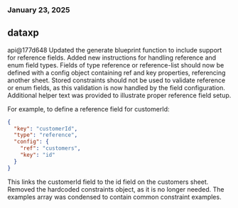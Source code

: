 ### January 23, 2025
## dataxp

api@177d648
Updated the generate blueprint function to include support for reference fields. Added new instructions for handling reference and enum field types. Fields of type reference or reference-list should now be defined with a config object containing ref and key properties, referencing another sheet. Stored constraints should not be used to validate reference or enum fields, as this validation is now handled by the field configuration. Additional helper text was provided to illustrate proper reference field setup.

For example, to define a reference field for customerId:

```json
{
  "key": "customerId", 
  "type": "reference",
  "config": {
    "ref": "customers",
    "key": "id"
  }
}
```

This links the customerId field to the id field on the customers sheet. Removed the hardcoded constraints object, as it is no longer needed. The examples array was condensed to contain common constraint examples.